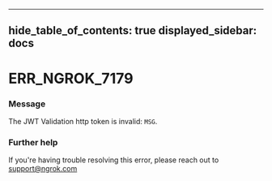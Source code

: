 

---
hide_table_of_contents: true
displayed_sidebar: docs
---


# ERR_NGROK_7179

### Message
The JWT Validation http token is invalid: `MSG`.

<ErrorDetails error="err_ngrok_7179" />



### Further help
If you're having trouble resolving this error, please reach out to [support@ngrok.com](mailto:support@ngrok.com?subject=Help%20with%20ERR_NGROK_7179)

